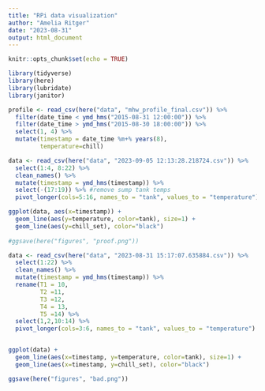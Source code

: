 ```yaml
---
title: "RPi data visualization"
author: "Amelia Ritger"
date: "2023-08-31"
output: html_document
---
```


```r
knitr::opts_chunk$set(echo = TRUE)

library(tidyverse)
library(here)
library(lubridate)
library(janitor)
```

```r
profile <- read_csv(here("data", "mhw_profile_final.csv")) %>%
  filter(date_time < ymd_hms("2015-08-31 12:00:00")) %>%
  filter(date_time > ymd_hms("2015-08-30 18:00:00")) %>%
  select(1, 4) %>%
  mutate(timestamp = date_time %m+% years(8),
         temperature=chill)
```

```r
data <- read_csv(here("data", "2023-09-05 12:13:28.218724.csv")) %>%
  select(1:4, 8:22) %>%
  clean_names() %>%
  mutate(timestamp = ymd_hms(timestamp)) %>%
  select(-(17:19)) %>% #remove sump tank temps
  pivot_longer(cols=5:16, names_to = "tank", values_to = "temperature")

ggplot(data, aes(x=timestamp)) +
  geom_line(aes(y=temperature, color=tank), size=1) +
  geom_line(aes(y=chill_set), color="black")
  
#ggsave(here("figures", "proof.png"))
```

```r
data <- read_csv(here("data", "2023-08-31 15:17:07.635884.csv")) %>%
  select(1:22) %>%
  clean_names() %>%
  mutate(timestamp = ymd_hms(timestamp)) %>%
  rename(T1 = 10,
         T2 =11,
         T3 =12,
         T4 = 13,
         T5 =14) %>%
  select(1,2,10:14) %>%
  pivot_longer(cols=3:6, names_to = "tank", values_to = "temperature")


ggplot(data) +
  geom_line(aes(x=timestamp, y=temperature, color=tank), size=1) +
  geom_line(aes(x=timestamp, y=chill_set), color="black")

ggsave(here("figures", "bad.png"))
```


